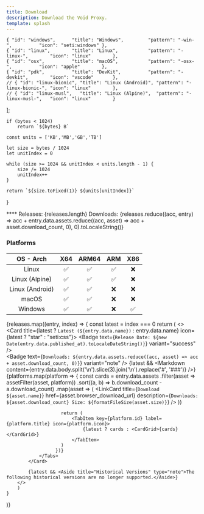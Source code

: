 ```yaml
---
title: Download
description: Download the Void Proxy.
template: splash
---
```



    { "id": "windows",      "title": "Windows",         "pattern": "-win-",          "icon": "seti:windows" },
    { "id": "linux",        "title": "Linux",           "pattern": "-linux-",        "icon": "linux"        },
    { "id": "osx",          "title": "macOS",           "pattern": "-osx-",          "icon": "apple"        },
    { "id": "pdk",          "title": "DevKit",          "pattern": "-devkit",        "icon": "vscode"       },
    // { "id": "linux-bionic", "title": "Linux (Android)", "pattern": "-linux-bionic-", "icon": "linux"        },
    // { "id": "linux-musl",   "title": "Linux (Alpine)",  "pattern": "-linux-musl-",   "icon": "linux"        }
];

    if (bytes < 1024) 
        return `${bytes} B`
    
    const units = ['KB','MB','GB','TB']

    let size = bytes / 1024
    let unitIndex = 0

    while (size >= 1024 && unitIndex < units.length - 1) {
        size /= 1024
        unitIndex++
    }

    return `${size.toFixed(1)} ${units[unitIndex]}`
}

<Aside type="tip" title="Thanks for choosing Void">
****  
Releases: {releases.length}  
Downloads: {releases.reduce((acc, entry) => acc + entry.data.assets.reduce((acc, asset) => acc + asset.download_count, 0), 0).toLocaleString()}
</Aside>

### Platforms

| OS - Arch       | X64      | ARM64    | ARM      | X86      |
|:---------------:|:--------:|:--------:|:--------:|:--------:|
| Linux           | &#x2705; | &#x2705; | &#x2705; | &#x274C; |
| Linux (Alpine)  | &#x2705; | &#x2705; | &#x2705; | &#x274C; |
| Linux (Android) | &#x2705; | &#x2705; | &#x274C; | &#x274C; |
| macOS           | &#x2705; | &#x2705; | &#x274C; | &#x274C; |
| Windows         | &#x2705; | &#x2705; | &#x274C; | &#x2705; |

{releases.map((entry, index) => {
    const latest = index === 0
    return (
        <>
            <Card title={latest ? `Latest (${entry.data.name})` : entry.data.name} icon={latest ? "star" : "seti:css"}>
                <Badge text={`Release Date: ${new Date(entry.data.published_at).toLocaleDateString()}`} variant="success" />
                <br/>
                <Badge text={`Downloads: ${entry.data.assets.reduce((acc, asset) => acc + asset.download_count, 0)}`} variant="note" />
                {latest && <Markdown content={entry.data.body.split('\n').slice(3).join('\n').replace('#', '###')} />}
                <Tabs syncKey="_key">
                    {platforms.map(platform => {
                        const cards = entry.data.assets
                            .filter(asset => assetFilter(asset, platform))
                            .sort((a, b) => b.download_count - a.download_count)
                            .map(asset => (
                                <LinkCard
                                    title={`Download ${asset.name}`}
                                    href={asset.browser_download_url}
                                    description={`Downloads: ${asset.download_count} Size: ${formatFileSize(asset.size)}`}
                                />
                            ))

                        return (
                            <TabItem key={platform.id} label={platform.title} icon={platform.icon}>
                                {latest ? cards : <CardGrid>{cards}</CardGrid>}
                            </TabItem>
                        )
                      })}
                </Tabs>
            </Card>

            {latest && <Aside title="Historical Versions" type="note">The following historical versions are no longer supported.</Aside>}
        </>
        )
    }
)}

